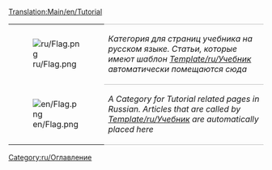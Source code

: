 [[Translation:Main/en/Tutorial]]{{en/-}}
{| 
|- valign="top"
| [[File:ru/Flag.png]]
| style="border-top:1px solid silver; border-bottom:1px solid silver;" |''Категория для страниц учебника на русском языке. Статьи, которые имеют шаблон [[Template/ru/Учебник]] автоматически помещаются сюда''
|- valign="top"
| [[File:en/Flag.png]]
| style="border-bottom:1px solid silver;" |''A Category for Tutorial related pages in Russian. Articles that are called by [[Template/ru/Учебник]] are automatically placed here''
|}
[[Category:ru/Оглавление]]